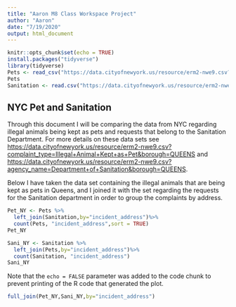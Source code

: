 ```yaml
---
title: "Aaron M8 Class Workspace Project"
author: "Aaron"
date: "7/19/2020"
output: html_document
---
```


```r
knitr::opts_chunk$set(echo = TRUE)
install.packages("tidyverse")
library(tidyverse)
Pets <- read_csv("https://data.cityofnewyork.us/resource/erm2-nwe9.csv?complaint_type=Illegal+Animal+Kept+as+Pet&borough=QUEENS")
Pets
Sanitation <- read.csv("https://data.cityofnewyork.us/resource/erm2-nwe9.csv?agency_name=Department+of+Sanitation&borough=QUEENS")
```

## NYC Pet and Sanitation 

Through this document I will be comparing the data from NYC regarding illegal animals being kept as pets and requests that belong to the Sanitation Department. For more details on these data sets see <https://data.cityofnewyork.us/resource/erm2-nwe9.csv?complaint_type=Illegal+Animal+Kept+as+Pet&borough=QUEENS> and <https://data.cityofnewyork.us/resource/erm2-nwe9.csv?agency_name=Department+of+Sanitation&borough=QUEENS>.

Below I have taken the data set containing the illegal animals that are being kept as pets in Queens, and I joined it with the set regarding the requests for the Sanitation department in order to group the complaints by address. 

```r
Pet_NY <- Pets %>%
  left_join(Sanitation,by="incident_address")%>%
  count(Pets, "incident_address",sort = TRUE)
Pet_NY
```



```r
Sani_NY <- Sanitation %>%
  left_join(Pets,by="incident_address")%>%
  count(Sanitation, "incident_address")
Sani_NY
```

Note that the `echo = FALSE` parameter was added to the code chunk to prevent printing of the R code that generated the plot.

```r
full_join(Pet_NY,Sani_NY,by="incident_address")
```

